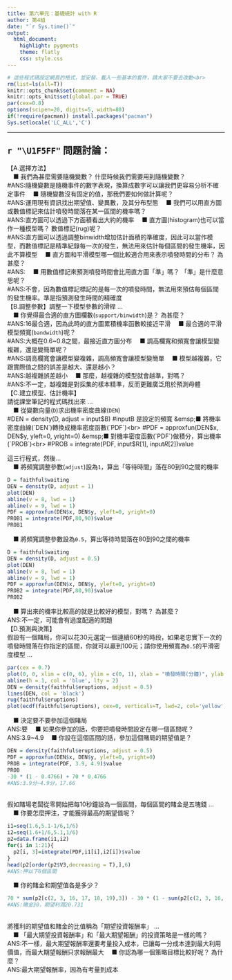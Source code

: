 ---
title: 第六單元：基礎統計 with R
author: 第4組
date: "`r Sys.time()`"
output: 
  html_document:
    highlight: pygments
    theme: flatly
    css: style.css
---

```{r results='hide', message=FALSE, warning=FALSE, echo=F}
# 這些程式碼設定網頁的格式，並安裝、載入一些基本的套件，請大家不要去改動<br>
rm(list=ls(all=T))
knitr::opts_chunk$set(comment = NA)
knitr::opts_knit$set(global.par = TRUE)
par(cex=0.8)
options(scipen=20, digits=5, width=80)
if(!require(pacman)) install.packages("pacman")
Sys.setlocale('LC_ALL','C')

```
<hr>

### <span style="font-size:22px">`r "\U1F5FF"` 問題討論：</span>  {data-height=250}
<p class="qiz">
【A.選擇方法】<br>
&emsp;■ 我們為甚麼需要隨機變數？ 什麼時候我們需要用到隨機變數？<br>
#ANS:隨機變數是隨機事件的數字表現，換算成數字可以讓我們更容易分析不確定事件
&emsp;■ 隨機變數沒有固定的值，那我們要如何做計算呢？<br>
#ANS:運用現有資訊找出期望值、變異數，及其分布型態
&emsp;■ 我們可以用直方圖或數值標記來估計噴發時間落在某一區間的機率嗎？<br>
#ANS:直方圖可以透過下方面積看出大約的機率
&emsp;■ 直方圖(histogram)也可以當作一種模型嗎？ 數值標記(rug)呢？<br>
#ANS:直方圖可以透過調整binwidth增加估計面積的準確度，因此可以當作模型，而數值標記是精準紀錄每一次的發生，無法用來估計每個區間的發生機率，因此不算模型
&emsp;■ 直方圖和平滑模型哪一個比較適合用來表示噴發時間的分布？ 為甚麼？<br>
#ANS:
&emsp;■ 用數值標記來預測噴發時間會比用直方圖「準」嗎？ 「準」是什麼意思呢？<br>
#ANS:不會，因為數值標記標記的是每一次的噴發時間，無法用來預估每個區間的發生機率。準是指預測發生時間的精確度
<br>
【B.調整參數】調整一下模型參數的滑桿 ...<br>
&emsp;■ 你覺得最合適的直方圖欄數(`support/binwidth`)是？ 為甚麼？<br>
#ANS:16最合適，因為此時的直方圖累積機率函數較接近平滑
&emsp;■ 最合適的平滑模型頻寬(`bandwidth`)呢？<br>
#ANS:大概在0.6~0.8之間，最接近直方圖分布
&emsp;■ 調高欄寬和頻寬會讓模型變複雜，還是變簡單呢？<br>
#ANS:調高欄寬會讓模型變複雜，調高頻寬會讓模型變簡單
&emsp;■ 模型越複雜，它跟實際值之間的誤差是越大、還是越小？<br>
#ANS:越複雜誤差越小
&emsp;■ 那麼，越複雜的模型就會越準，對嗎？<br>
#ANS:不一定，越複雜是對採集的樣本精準，反而更難廣泛用於預測母體
<br>
【C.建立模型、估計機率】<br>
請從課堂筆記的程式碼找出來 ... <br>
&emsp;■ 從變數向量(`D`)求出機率密度曲線(`DEN`)<br>
#DEN = density(D, adjust = input$B)  #inputB 是設定的頻寬
&emsp;■ 將機率密度曲線(`DEN`)轉換成機率密度函數(`PDF`)<br>
#PDF = approxfun(DEN$x, DEN$y, yleft=0, yright=0)
&emsp;■ 對機率密度函數(`PDF`)做積分，算出機率(`PROB`)<br>
#PROB = integrate(PDF, input$R[1], input$R[2])$value

這三行程式，然後...<br>
&emsp;■ 將頻寬調整參數(`adjust`)設為`1`，算出「等待時間」落在80到90之間的機率<br>
```{r}
D = faithful$waiting 
DEN = density(D, adjust = 1) 
plot(DEN)
abline(v = 8, lwd = 1)
abline(v = 9, lwd = 1)
PDF = approxfun(DEN$x, DEN$y, yleft=0, yright=0)
PROB1 = integrate(PDF,80,90)$value
PROB1
```

&emsp;■ 將頻寬調整參數設為`0.5`，算出等待時間落在80到90之間的機率<br>
```{r}
D = faithful$waiting 
DEN = density(D, adjust = 0.5) 
plot(DEN)
abline(v = 8, lwd = 1)
abline(v = 9, lwd = 1)
PDF = approxfun(DEN$x, DEN$y, yleft=0, yright=0)
PROB2 = integrate(PDF,80,90)$value
PROB2
```

&emsp;■ 算出來的機率比較高的就是比較好的模型，對嗎？ 為甚麼？<br>
ANS:不一定，可能會有過度配適的問題
<br>
【D.預測與決策】<br>
假設有一個賭局，你可以花30元選定一個連續60秒的時段，如果老忠實下一次的噴發時間落在你指定的區間，你就可以贏到100元；請你使用頻寬為`0.5`的平滑密度模型 ...<br>
```{r}
par(cex = 0.7)
plot(0, 0, xlim = c(0, 6), ylim = c(0, 1), xlab = "噴發時間(分鐘)", ylab = "密度 or (累計)機率", main = "分布、機率與密度")
abline(h = 1, col = 'blue', lty = 2)
DEN = density(faithful$eruptions, adjust = 0.5)
lines(DEN, col = 'black')
rug(faithful$eruptions)
plot(ecdf(faithful$eruptions), cex=0, verticals=T, lwd=2, col='yellow', add=T)
```

&emsp;■ 決定要不要參加這個賭局<br>
ANS:要
&emsp;■ 如果你參加的話，你要把噴發時間設定在哪一個區間呢？<br>
ANS:3.9~4.9
&emsp;■ 你設在這個區間的話，參加這個賭局的期望值是？<br>
```{r}
DEN = density(faithful$eruptions, adjust = 0.5) 
PDF = approxfun(DEN$x, DEN$y, yleft=0, yright=0)
PROB = integrate(PDF, 3.9, 4.9)$value
PROB
-30 * (1 - 0.4766) + 70 * 0.4766
#ANS:3.9分~4.9分，17.66
```


<br>
假如賭場老闆從零開始把每10秒鐘設為一個區間，每個區間的賭金是五塊錢 ...<br>
&emsp;■ 你要怎麼押注，才能獲得最高的期望值呢？<br>
```{r}
i1=seq(1.6,5.1-1/6,1/6)
i2=seq(1.6+1/6,5.1,1/6)
p2=data.frame(i1,i2)
for(i in 1:21){
  p2[i, 3]=integrate(PDF,i1[i],i2[i])$value
}
head(p2[order(p2$V3,decreasing = T),],6)
#ANS:押以下6個區間
```

&emsp;■ 你的賭金和期望值各是多少？<br>
```{r}
70 * sum(p2[c(2, 3, 16, 17, 18, 19),3]) - 30 * (1 - sum(p2[c(2, 3, 16, 17, 18, 19),3])) 
#ANS:賭金30，期望利潤20.731
```

<br>
將獲利的期望值和賭金的比值稱為「期望投資報酬率」 ...<br>
&emsp;■ 「最大期望投資報酬率」和「最大期望報酬」的投資策略是一樣的嗎？<br>
ANS:不一樣，最大期望報酬率還要考量投入成本，已讓每一分成本達到最大利用價值，而最大期望報酬只求報酬最大
&emsp;■ 你認為哪一個策略目標比較好呢？ 為什麼？<br>
ANS:最大期望報酬率，因為有考量到成本
<br>
</p class="qiz">



